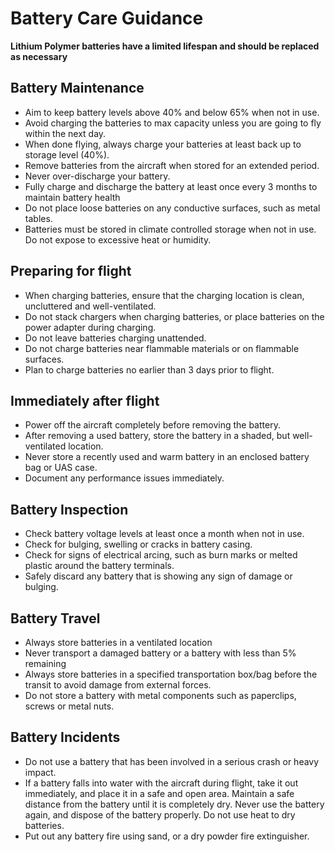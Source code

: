 # Battery Care Guidance{#ch-battery-care .unnumbered}

**Lithium Polymer batteries have a limited lifespan and should be replaced as necessary**

## Battery Maintenance

- Aim to keep battery levels above 40\% and below 65\% when not in use.
- Avoid charging the batteries to max capacity unless you are going to fly within the next day.
- When done flying, always charge your batteries at least back up to storage level (40%).
- Remove batteries from the aircraft when stored for an extended period.
- Never over-discharge your battery.
- Fully charge and discharge the battery at least once every 3 months to maintain battery health
- Do not place loose batteries on any conductive surfaces, such as metal tables.
- Batteries must be stored in climate controlled storage when not in use.  Do not expose to excessive heat or humidity.


## Preparing for flight

- When charging batteries, ensure that the charging location is clean, uncluttered and well-ventilated.
- Do not stack chargers when charging batteries, or place batteries on the power adapter during charging.
- Do not leave batteries charging unattended.
- Do not charge batteries near flammable materials or on flammable surfaces.
- Plan to charge batteries no earlier than 3 days prior to flight.


## Immediately after flight

- Power off the aircraft completely before removing the battery.
- After removing a used battery, store the battery in a shaded, but well-ventilated location.  
- Never store a recently used and warm battery in an enclosed battery bag or UAS case. 
- Document any performance issues immediately.


## Battery Inspection

- Check battery voltage levels at least once a month when not in use.
- Check for bulging, swelling or cracks in battery casing.
- Check for signs of electrical arcing, such as burn marks or melted plastic around the battery terminals.
- Safely discard any battery that is showing any sign of damage or bulging.


## Battery Travel

- Always store batteries in a ventilated location
- Never transport a damaged battery or a battery with less than 5\% remaining
- Always store batteries in a specified transportation box/bag before the transit to avoid damage from external forces. 
- Do not store a battery with metal components such as paperclips, screws or metal nuts.


## Battery Incidents

- Do not use a battery that has been involved in a serious crash or heavy impact.
- If a battery falls into water with the aircraft during flight, take it out immediately, and place it in a safe and open area.  Maintain a safe distance from the battery until it is completely dry. Never use the battery again, and dispose of the battery properly. Do not use heat to dry batteries.  
- Put out any battery fire using sand, or a dry powder fire extinguisher.
